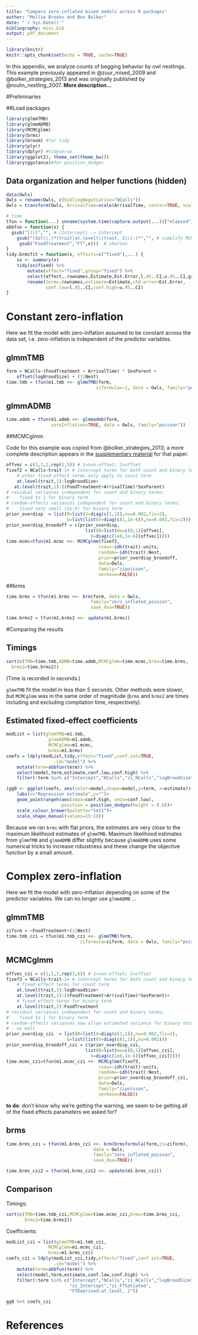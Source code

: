 ```yaml
---
title: "Compare zero-inflated mixed models across R packages"
author: "Mollie Brooks and Ben Bolker"
date: "`r Sys.Date()`"
bibliography: misc.bib
output: pdf_document
---
```


```r
library(knitr)
knitr::opts_chunk$set(echo = TRUE, cache=TRUE)
```
In this appendix, we analyze counts of begging behavior by owl nestlings. This example previously appeared in @zuur_mixed_2009 and @bolker_strategies_2013 and was originally published by @roulin_nestling_2007. **More description...**

#Preliminaries

##Load packages

```r
library(glmmTMB)
library(glmmADMB)
library(MCMCglmm)
library(brms)
library(broom) #for tidy
library(plyr)
library(dplyr) #tidyverse
library(ggplot2); theme_set(theme_bw())
library(ggstance)#for position_dodgev
```

## Data organization and helper functions (hidden)

```r
data(Owls)
Owls = rename(Owls, c(SiblingNegotiation="NCalls"))
Owls = transform(Owls, ArrivalTime=scale(ArrivalTime, center=TRUE, scale=FALSE))
```

```r
# time 
tfun = function(...) unname(system.time(capture.output(...))["elapsed"])
abbfun = function(x) {
  gsub("[()]","", # (Intercept) -> Intercept
    gsub("(Sol\\.)*(trait|at.level\\(trait, 1\\):)*","", # simplify MCMCglmm labs
     gsub("FoodTreatment","FT",x)))  # shorten
}
tidy.brmsfit = function(x, effects=c("fixed"),...) {
    ss <- summary(x)
    tidy(ss$fixed) %>%
        mutate(effect="fixed",group="fixed") %>%
        select(effect,.rownames,Estimate,Est.Error,l.95..CI,u.95..CI,group) %>%
        rename(term=.rownames,estimate=Estimate,std.error=Est.Error,
               conf.low=l.95..CI,conf.high=u.95..CI)
}
```

# Constant zero-inflation

Here we fit the model with zero-inflation assumed to be constant across the data set, i.e. zero-inflation is independent of the predictor variables.

## glmmTMB

```r
form = NCalls~(FoodTreatment + ArrivalTime) * SexParent + 
	offset(logBroodSize) + (1|Nest)
time.tmb = tfun(m1.tmb <<- glmmTMB(form,
                                  ziformula=~1, data = Owls, family="poisson"))
```

## glmmADMB
```r
time.admb = tfun(m1.admb <<- glmmadmb(form,
                 zeroInflation=TRUE, data = Owls, family="poisson"))
```

##MCMCglmm

Code for this example was copied from @bolker_strategies_2013; a more complete description appears in the [supplementary material](https://groups.nceas.ucsb.edu/non-linear-modeling/projects/owls/WRITEUP/owls.pdf) for that paper.

```r
offvec = c(1,1,2,rep(1,5)) # 1=non-offset; 2=offset
fixef2 = NCalls~trait-1+ # intercept terms for both count and binary terms
    # other fixed-effect terms only apply to count term
    at.level(trait,1):logBroodSize+
   at.level(trait,1):((FoodTreatment+ArrivalTime)*SexParent)
# residual variances independent for count and binary terms;
#    fixed to 1 for binary term
# random-effects variances independent for count and binary terms;
#    fixed very small (1e-6) for binary term
prior_overdisp  = list(R=list(V=diag(c(1,1)),nu=0.002,fix=2),   
                       G=list(list(V=diag(c(1,1e-6)),nu=0.002,fix=2)))
prior_overdisp_broodoff = c(prior_overdisp,
                              list(B=list(mu=c(0,1)[offvec],
                                V=diag(c(1e8,1e-6)[offvec]))))
time.mcmc=tfun(m1.mcmc <<- MCMCglmm(fixef2,
                                   rcov=~idh(trait):units,
                                   random=~idh(trait):Nest,
                                   prior=prior_overdisp_broodoff,
                                   data=Owls,
                                   family="zipoisson",
                                   verbose=FALSE))
```

##brms

```r
time.brms = tfun(m1.brms <<- brm(form, data = Owls,
                                family="zero_inflated_poisson",
                                save_dso=TRUE))
```

```r
time.brms2 = tfun(m1.brms2 <<- update(m1.brms))
```

#Comparing the results

## Timings

```r
sort(c(TMB=time.tmb,ADMB=time.admb,MCMCglmm=time.mcmc,brms=time.brms,
  brms2=time.brms2))
```
(Time is recorded in seconds.)

`glmmTMB` fit the model in less than 5 seconds. Other methods were slower, but `MCMCglmm` was in the same order of magnitude (`brms` and `brms2` are times including and excluding compilation time, respectively).


## Estimated fixed-effect coefficients

```r
modList = list(glmmTMB=m1.tmb,
                glmmADMB=m1.admb,
                MCMCglmm=m1.mcmc,
                brms=m1.brms)
coefs = ldply(modList,tidy,effect="fixed",conf.int=TRUE,
                  .id="model") %>%
    mutate(term=abbfun(term)) %>%
    select(model,term,estimate,conf.low,conf.high) %>%
    filter(!term %in% c("Intercept","NCalls","zi_NCalls","logBroodSize"))
```
```r
(gg0 <- ggplot(coefs, aes(color=model,shape=model,y=term, x=estimate))+
    labs(x="Regression estimate",y="")+
    geom_pointrangeh(aes(xmax=conf.high, xmin=conf.low),
                     position = position_dodgev(height = 0.6))+
    scale_colour_brewer(palette="Set1")+
    scale_shape_manual(values=15:18))
```

Because we ran `brms` with flat priors, the estimates are very close to the maximum likelihood estimates of `glmmTMB`. Maximum likelihood estimates from `glmmTMB` and `glmmADMB` differ slightly because `glmmADMB` uses some numerical tricks to increase robustness and these change the objective function by a small amount.

# Complex zero-inflation

Here we fit the model with zero-inflation depending on some of the predictor variables. We can no longer use `glmmADMB` ...

## glmmTMB

```r
ziform = ~FoodTreatment+(1|Nest)
time.tmb_czi = tfun(m1.tmb_czi <<- glmmTMB(form,
                            ziformula=ziform, data = Owls, family="poisson"))
```

## MCMCglmm

```r
offvec_czi = c(1,1,2,rep(1,6)) # 1=non-offset; 2=offset
fixef3 = NCalls~trait-1+ # intercept terms for both count and binary terms
    # fixed-effect terms for count term
    at.level(trait,1):logBroodSize+
    at.level(trait,1):((FoodTreatment+ArrivalTime)*SexParent)+
    # fixed-effect terms for binary term
    at.level(trait,2):FoodTreatment
# residual variances independent for count and binary terms;
#    fixed to 1 for binary term
# random-effects variances now allow estimated variance for binary term
#   as well
prior_overdisp_czi  = list(R=list(V=diag(c(1,1)),nu=0.002,fix=2),   
                       G=list(list(V=diag(c(1,1)),nu=0.002)))
prior_overdisp_broodoff_czi = c(prior_overdisp_czi,
                              list(B=list(mu=c(0,1)[offvec_czi],
                                V=diag(c(1e8,1e-6)[offvec_czi]))))
time.mcmc_czi=tfun(m1.mcmc_czi <<- MCMCglmm(fixef3,
                                   rcov=~idh(trait):units,
                                   random=~idh(trait):Nest,
                                   prior=prior_overdisp_broodoff_czi,
                                   data=Owls,
                                   family="zipoisson",
                                   verbose=FALSE))
```

**to do**: don't know why we're getting the warning, we seem to be getting all of the fixed effects parameters we asked for?

## brms

```r
time.brms_czi = tfun(m1.brms_czi <<- brm(brmsformula(form,zi=ziform),
                                 data = Owls,
                                 family="zero_inflated_poisson",
                                 save_dso=TRUE))
```

```r
time.brms_czi2 = tfun(m1.brms_czi2 <<- update(m1.brms_czi))
```

## Comparison

Timings:

```r
sort(c(TMB=time.tmb_czi,MCMCglmm=time.mcmc_czi,brms=time.brms_czi,
       brms2=time.brms2))
```

Coefficients:

```r
modList_czi = list(glmmTMB=m1.tmb_czi,
                MCMCglmm=m1.mcmc_czi,
                brms=m1.brms_czi)
coefs_czi = ldply(modList_czi,tidy,effect="fixed",conf.int=TRUE,
                  .id="model") %>%
    mutate(term=abbfun(term)) %>%
    select(model,term,estimate,conf.low,conf.high) %>%
    filter(!term %in% c("Intercept","NCalls","zi_NCalls","logBroodSize",
                        "zi_Intercept","zi_FTSatiated",
                        "FTDeprived:at.level, 2"))
```

```r
gg0 %+% coefs_czi
```

# References

